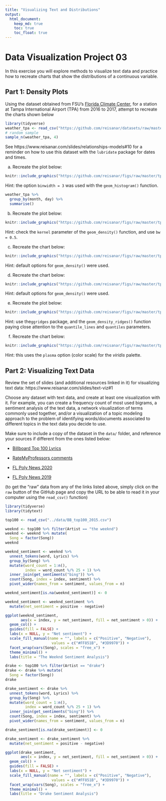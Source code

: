 ```yaml
---
title: "Visualizing Text and Distributions"
output: 
  html_document:
    keep_md: true
    toc: true
    toc_float: true
---
```


# Data Visualization Project 03


In this exercise you will explore methods to visualize text data and practice how to recreate charts that show the distributions of a continuous variable. 


## Part 1: Density Plots

Using the dataset obtained from FSU's [Florida Climate Center](https://climatecenter.fsu.edu/climate-data-access-tools/downloadable-data), for a station at Tampa International Airport (TPA) from 2016 to 2017, attempt to recreate the charts shown below

```r
library(tidyverse)
weather_tpa <- read_csv("https://github.com/reisanar/datasets/raw/master/tpa_weather_16_17.csv")
# random sample 
sample_n(weather_tpa, 4)
```

See https://www.reisanar.com/slides/relationships-models#10 for a reminder on how to use this dataset with the `lubridate` package for dates and times.


(a) Recreate the plot below:

```r
knitr::include_graphics("https://github.com/reisanar/figs/raw/master/tpa_max_temps_facet.png")
```

Hint: the option `binwidth = 3` was used with the `geom_histogram()` function.

```r
weather_tpa %>% 
  group_by(month, day) %>% 
  summarise()
```


(b) Recreate the plot below:

```r
knitr::include_graphics("https://github.com/reisanar/figs/raw/master/tpa_max_temps_density.png")
```

Hint: check the `kernel` parameter of the `geom_density()` function, and use `bw = 0.5`.

(c) Recreate the chart below:

```r
knitr::include_graphics("https://github.com/reisanar/figs/raw/master/tpa_max_temps_density_facet.png")
```

Hint: default options for `geom_density()` were used. 

(d) Recreate the chart below:

```r
knitr::include_graphics("https://github.com/reisanar/figs/raw/master/tpa_max_temps_ridges.png")
```

Hint: default options for `geom_density()` were used. 

(e) Recreate the plot below:

```r
knitr::include_graphics("https://github.com/reisanar/figs/raw/master/tpa_max_temps_ridges.png")
```

Hint: use the`ggridges` package, and the `geom_density_ridges()` function paying close attention to the `quantile_lines` and `quantiles` parameters.

(f) Recreate the chart below:

```r
knitr::include_graphics("https://github.com/reisanar/figs/raw/master/tpa_max_temps_ridges_plasma.png")
```

Hint: this uses the `plasma` option (color scale) for the _viridis_ palette.




## Part 2: Visualizing Text Data

Review the set of slides (and additional resources linked in it) for visualizing text data: https://www.reisanar.com/slides/text-viz#1

Choose any dataset with text data, and create at least one visualization with it. For example, you can create a frequency count of most used bigrams, a sentiment analysis of the text data, a network visualization of terms commonly used together, and/or a visualization of a topic modeling approach to the problem of identifying words/documents associated to different topics in the text data you decide to use. 

Make sure to include a copy of the dataset in the `data/` folder, and reference your sources if different from the ones listed below:

- [Billboard Top 100 Lyrics](https://github.com/reisanar/datasets/blob/master/BB_top100_2015.csv)

- [RateMyProfessors comments](https://github.com/reisanar/datasets/blob/master/rmp_wit_comments.csv)

- [FL Poly News 2020](https://github.com/reisanar/datasets/blob/master/poly_news_FL20.csv)

- [FL Poly News 2019](https://github.com/reisanar/datasets/blob/master/poly_news_FL19.csv)

(to get the "raw" data from any of the links listed above, simply click on the `raw` button of the GitHub page and copy the URL to be able to read it in your computer using the `read_csv()` function)

```r
library(tidyverse)
library(tidytext)
```

```r
top100 <- read_csv("../data/BB_top100_2015.csv")
```

```r
weeknd <- top100 %>% filter(Artist == "the weeknd")
weeknd <- weeknd %>% mutate(
  Song = factor(Song)) 
weeknd
```

```r
weeknd_sentiment <- weeknd %>% 
  unnest_tokens(word, Lyrics) %>%
  group_by(Song) %>% 
  mutate(word_count = 1:n(),
         index = word_count %/% 25 + 1) %>% 
  inner_join(get_sentiments("bing")) %>%
  count(Song, index = index, sentiment) %>% 
  pivot_wider(names_from = sentiment, values_from = n)

weeknd_sentiment[is.na(weeknd_sentiment)] <- 0

weeknd_sentiment <- weeknd_sentiment %>% 
  mutate(net_sentiment = positive - negative)
```


```r
ggplot(weeknd_sentiment, 
       aes(x = index, y = net_sentiment, fill = net_sentiment > 0)) +
  geom_col() +
  guides(fill = FALSE) +
  labs(x = NULL, y = "Net sentiment") +
  scale_fill_manual(name = "", labels = c("Positive", "Negative"),
                     values = c("#FF851B", "#3D9970")) +
  facet_wrap(vars(Song), scales = "free_x") +
  theme_minimal() +
  labs(title = "The Weeknd Sentiment Analysis")
```

```r
drake <- top100 %>% filter(Artist == "drake")
drake <- drake %>% mutate(
  Song = factor(Song)) 
drake
```

```r
drake_sentiment <- drake %>% 
  unnest_tokens(word, Lyrics) %>%
  group_by(Song) %>% 
  mutate(word_count = 1:n(),
         index = word_count %/% 25 + 1) %>% 
  inner_join(get_sentiments("bing")) %>%
  count(Song, index = index, sentiment) %>% 
  pivot_wider(names_from = sentiment, values_from = n)

drake_sentiment[is.na(drake_sentiment)] <- 0

drake_sentiment <- drake_sentiment %>% 
  mutate(net_sentiment = positive - negative)
```


```r
ggplot(drake_sentiment, 
       aes(x = index, y = net_sentiment, fill = net_sentiment > 0)) +
  geom_col() +
  guides(fill = FALSE) +
  labs(x = NULL, y = "Net sentiment") +
  scale_fill_manual(name = "", labels = c("Positive", "Negative"),
                     values = c("#FF851B", "#3D9970")) +
  facet_wrap(vars(Song), scales = "free_x") +
  theme_minimal() +
  labs(title = "Drake Sentiment Analysis")
```

